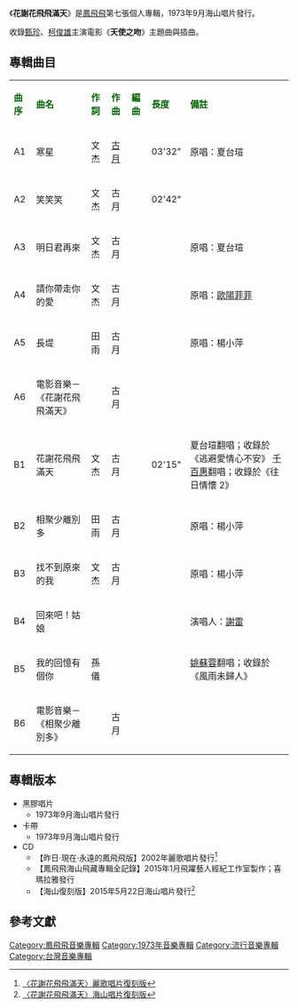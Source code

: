 {{Infobox album <!-- See Wikipedia:WikiProject_Albums -->
| name       = 花謝花飛飛滿天
| type       = 專輯
| artist     = [[鳳飛飛|鳳飛飛]]
| cover      = 
| released   = 1973年9月
| genre      = [[國語流行音樂|國語流行音樂]]
| length     = 35 分 09 秒
| label      = 海山唱片
<!-- 未知參數 | number     = LS-2300 -->
| producer   = 
| prev_title = [[你是否忘記了|你是否忘記了]]
| prev_year  = 1973 <!-- 9月 -->
| next_title = [[雷風雨|雷風雨]]
| next_year  = 1973 <!-- 12月 -->
}}
《'''花謝花飛飛滿天'''》是[[鳳飛飛|鳳飛飛]]第七張個人專輯，1973年9月海山唱片發行。

收錄[[甄珍|甄珍]]、[[柯俊雄|柯俊雄]]主演電影《'''天使之吻'''》主題曲與插曲。

==專輯曲目==
{| class="wikitable"
|-
| <font color=darkgreen>'''曲序'''</font> || <font color=darkgreen>'''曲名'''</font> || <font color=darkgreen>'''作詞'''</font> || <font color=darkgreen>'''作曲'''</font> || <font color=darkgreen>'''編曲'''</font>|| <font color=darkgreen>'''長度'''</font>  || <font color=darkgreen>'''備註'''</font>
|-
| A1||寒星||文杰||[[古月_(臺灣作曲家)|古月]]|| || 03'32" || 原唱：夏台瑄
|-
|A2||笑笑笑||文杰||古月|| || 02'42" ||
|-
| A3 ||明日君再來||文杰||古月|| ||  ||原唱：夏台瑄
|-
| A4||請你帶走你的愛||文杰||古月|| ||  ||原唱：[[歐陽菲菲|歐陽菲菲]]
|-
| A5 ||長堤||田雨||古月|| ||  ||原唱：楊小萍
|-
| A6 ||電影音樂－《花謝花飛飛滿天》|| ||古月|| ||  || 
|-
| B1||花謝花飛飛滿天||文杰||古月|| || 02'15" ||夏台瑄翻唱；收錄於《逃避愛情心不安》
[[千百惠|千百惠]]翻唱；收錄於《往日情懷 2》
|-
|B2 ||相聚少離別多||田雨||古月||  ||||原唱：楊小萍
|-
| B3 ||找不到原來的我||文杰||古月||  ||||原唱：楊小萍
|-
| B4||回來吧！姑娘||||||  |||| 演唱人：[[謝雷|謝雷]]
|-
| B5||我的回憶有個你||孫儀|| ||  ||||[[姚蘇蓉|姚蘇蓉]]翻唱；收錄於《風雨未歸人》
|-
| B6||電影音樂－《相聚少離別多》|| || 古月||  |||| 
|}

== 專輯版本 ==
*黑膠唱片
**1973年9月海山唱片發行
*卡帶
**1973年9月海山唱片發行
*CD
**【昨日‧現在‧永遠的鳳飛飛版】2002年麗歌唱片發行<ref>[http://www.5music.com.tw/CDList-C.asp?cdno=425425777127 〈花謝花飛飛滿天〉麗歌唱片復刻版]</ref>
**【鳳飛飛海山飛藏專輯全記錄】2015年1月飛躍藝人經紀工作室製作；喜瑪拉雅發行
**【海山復刻版】2015年5月22日海山唱片發行<ref>[http://www.5music.com.tw/CDList-C.asp?cdno=436425679042 〈花謝花飛飛滿天〉海山唱片復刻版]</ref>

==參考文獻==
{{reflist}}
[[Category:鳳飛飛音樂專輯|Category:鳳飛飛音樂專輯]]
[[Category:1973年音樂專輯|Category:1973年音樂專輯]]
[[Category:流行音樂專輯|Category:流行音樂專輯]]
[[Category:台灣音樂專輯|Category:台灣音樂專輯]]
